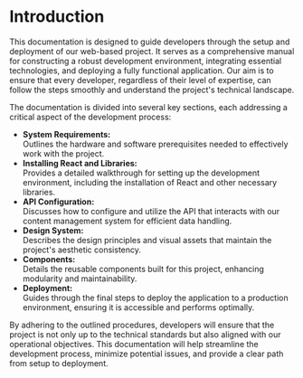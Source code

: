 
# Introduction

This documentation is designed to guide developers through the setup and deployment of our web-based project. It serves as a comprehensive manual for constructing a robust development environment, integrating essential technologies, and deploying a fully functional application. Our aim is to ensure that every developer, regardless of their level of expertise, can follow the steps smoothly and understand the project's technical landscape.

The documentation is divided into several key sections, each addressing a critical aspect of the development process:
- **System Requirements:**  
Outlines the hardware and software prerequisites needed to effectively work with the project.
- **Installing React and Libraries:**  
Provides a detailed walkthrough for setting up the development environment, including the installation of React and other necessary libraries.
- **API Configuration:**  
Discusses how to configure and utilize the API that interacts with our content management system for efficient data handling.
- **Design System:**  
Describes the design principles and visual assets that maintain the project's aesthetic consistency.
- **Components:**  
Details the reusable components built for this project, enhancing modularity and maintainability.
- **Deployment:**  
Guides through the final steps to deploy the application to a production environment, ensuring it is accessible and performs optimally.

By adhering to the outlined procedures, developers will ensure that the project is not only up to the technical standards but also aligned with our operational objectives. This documentation will help streamline the development process, minimize potential issues, and provide a clear path from setup to deployment.


<Cards>
  <Card  title="System Requirements" href="/development/systemRequirements" />
  <Card  title="API Configuration" href="/development/api/index" />
  <Card  title="Design System" href="/development/designSystem/index" />
  <Card  title="Components" href="/development/designSystem/components/breadcrumbs" />
</Cards>

